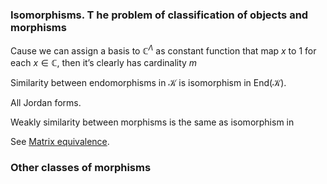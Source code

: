### Isomorphisms. T he problem of classification of objects and morphisms 


::: {.exercise  name=""}

Cause we can assign a basis to $\mathbb{C}^{\Lambda}$ as constant function that map $x$ to $1$ for each $x\in \mathbb{C}$, then it's clearly has cardinality $m$

:::

Similarity between endomorphisms in $\mathcal{K}$ is isomorphism in $\text{End}(\mathcal{K})$.


::: {.exercise  name=""}

All Jordan forms.

:::

Weakly similarity between morphisms is the same as isomorphism in 

::: {.exercise  name=""}

See [Matrix equivalence](https://en.wikipedia.org/wiki/Matrix_equivalence).

:::

### Other classes of morphisms 




